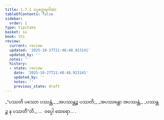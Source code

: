 ```yaml
---
title: 1.7.1 ဝပ္ပတ္ထေရဂါထာ
tableOfContents: false
sidebar:
  order: 1
type: tipitaka
basket: su
book: th1
review:
  current: review
  updated: '2025-10-27T21:48:48.923141'
  updated_by: ''
  notes: ''
  history:
  - state: review
    date: '2025-10-27T21:48:48.923141'
    updated_by: ''
    notes: ''
    previous_state: draft
---
```



<ReviewStatus review={frontmatter.review} showDetails={true} />

<HypothesisAnnotation frontmatter={frontmatter} />

<DynamicBreadcrumb />

<Division number="61" book="th1" e="ch" v="19" p="233">

<Paragraph number="139" type="verses" book="th1">
_“ပဿတိ ပဿော ပဿန္တံ,_  
_အပဿန္တဉ္စ ပဿတိ;_  
_အပဿန္တော အပဿန္တံ,_  
_ပဿန္တဉ္စ န ပဿတီ”တိ._  


</Paragraph>
</Division>

<Paragraph number="140" type="center" book="th1">
…  ဝပ္ပေါ ထေရော… .
</Paragraph>